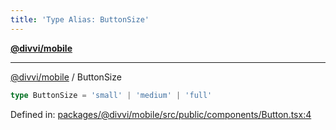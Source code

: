 ```yaml
---
title: 'Type Alias: ButtonSize'
---
```

[**@divvi/mobile**](../README)

---

[@divvi/mobile](../README) / ButtonSize
```ts
type ButtonSize = 'small' | 'medium' | 'full'
```

Defined in: [packages/@divvi/mobile/src/public/components/Button.tsx:4](https://github.com/divvi-xyz/divvi-mobile/blob/main/packages/@divvi/mobile/src/public/components/Button.tsx#L4)



<EditPage editUrl="https://github.com/divvi-xyz/divvi-mobile/edit/main/docs/reference/type-aliases/ButtonSize.md" />